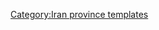 {{Navbox
|name    = Golestan Province
|title   = [[File:Flag of Iran.svg|30px]] [[戈勒斯坦省]]
|state      = {{{state|autocollapse}}}
|listclass = hlist
|image   =[[Image:Golestan in Iran.svg|150px]]

|group1  ='''[[首都]]''' 
|list1   =
* [[戈尔甘]] 

|group2  ='''[[县 (伊朗)]]''' and '''[[伊朗城市列表]]'''
|list2   ={{Navbox subgroup

| group1 = {{tsl|en|Aliabad County||Aliabad County}}
| list1  =
* {{tsl|en|Aliabad-e Katul||Aliabad-e Katul}}
* {{tsl|en|Fazelabad, Golestan||Fazelabad}}
| group2 = {{tsl|en|Aqqala County||Aqqala County}}
| list2  =
* {{tsl|en|Aqqala||Aqqala}}
* {{tsl|en|Anbar Olum||Anbar Olum}}
|group3  = {{tsl|en|Azadshahr County||Azadshahr County}}
|list3   =
* {{tsl|en|Azadshahr||Azadshahr}}
* {{tsl|en|Neginshahr||Neginshahr}}
* {{tsl|en|Now Deh Khanduz||Now Deh Khanduz}}
| group4 = {{tsl|en|Bandar-e Gaz County||Bandar-e Gaz County}}
| list4  =
* {{tsl|en|Bandar-e Gaz||Bandar-e Gaz}}
* {{tsl|en|Now Kandeh||Now Kandeh}}
|group5  = {{tsl|en|Galikash County||Galikash County}}
|list5   =
* {{tsl|en|Galikash||Galikash}}
|group6  = {{tsl|en|Gonbad-e Qabus County||Gonbad-e Qabus County}}
|list6   =
* [[貢巴德卡武斯]]
* {{tsl|en|Incheh Borun||Incheh Borun}}
| group7 = {{tsl|en|Gorgan County||Gorgan County}}
| list7  =
* [[戈尔甘]]
* {{tsl|en|Sarkhon Kalateh||Sarkhon Kalateh}}
|group8  = {{tsl|en|Kalaleh County||Kalaleh County}}
|list8   =
* {{tsl|en|Kalaleh||Kalaleh}}
|group9  = {{tsl|en|Kordkuy County||Kordkuy County}}
|list9   =
* [[科爾德庫伊]]
|group10  = {{tsl|en|Maraveh Tappeh County||Maraveh Tappeh County}}
|list10   =
* {{tsl|en|Maraveh Tappeh||Maraveh Tappeh}}
|group11 = {{tsl|en|Minudasht County||Minudasht County}}
|list11  =
* {{tsl|en|Minudasht||Minudasht}}
|group12 = {{tsl|en|Ramian County||Ramian County}}
|list12  =
* {{tsl|en|Ramian||Ramian}}
* {{tsl|en|Daland||Daland}}
* {{tsl|en|Khan Bebin||Khan Bebin}}
|group13 = [[Torkaman County]]
|list13  =
* [[托爾卡曼港]]
* {{tsl|en|Gomishan||Gomishan}}
* {{tsl|en|Siminshahr||Siminshahr}}
}}

|group3 ='''[[旅游]]'''
|list3  =
* {{tsl|en|Alma Gol Lake||Alma Gol Lake}}
* Alangdareh
* {{tsl|en|Ashuradeh||Ashuradeh}}
* {{tsl|en|Great Wall of Gorgan||Great Wall of Gorgan}}
* Golestan National Park
* Gonbad-e Qabus Tower
* {{tsl|en|ShirAbad Waterfall||ShirAbad Waterfall}}
* {{tsl|en|Kaboud-val||Kaboud-val}}
* Naharkhoran
* Gomishan lake
* Voshmgir dam
* {{tsl|en|Miankaleh peninsula||Miankaleh peninsula}}
* {{tsl|en|Magtymguly Pyragy||Makhtum Quli Farghi}}'s mausoleum
* Radkan Dome

|group4=populated places
|list4=
*{{tsl|en|List of cities, towns and villages in Golestan Province||List of cities, towns and villages in Golestan Province}}
|below   = 
}}<noinclude>
{{collapsible option}}
[[Category:Iran province templates]]
</noinclude>